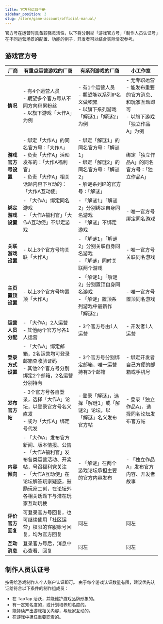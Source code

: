 ```yaml
---
title: 官方号运营手册
sidebar_position: 3
slug: /store/game-account/official-manual/
---
```


<head>
  <meta name="robots" content="noindex" />
</head>


官方号在运营时具备较强灵活性，以下将分别举「游戏官方号」「制作人员认证号」在不同运营场景的配置、功能的例子，开发者可以结合实际情况参考。

## 游戏官方号
|     厂商    | 有重点运营游戏的厂商 | 有系列游戏的厂商 | 小工作室 |
|----------|-----------------------|-------------------|----------|
| **情况** | - 有4个运营人员<br/> - 期望多个官方号从不同方向积累粉丝<br/> - 以旗下游戏「大作A」为例| - 有1个运营人员<br/> - 期望能以系列IP名义做积累<br/> - 以旗下系列游戏「解谜1」「解谜2」为例| - 无专职运营<br/> - 能发布重要的官方消息、和玩家互动即可<br/> - 以旗下游戏「独立作品A」为例|
| **游戏官方号设置** | - 绑定「大作A」的同名官方号：「大作A」<br/> - 负责「大作A」活动发布的：「大作A福利官」<br/> - 负责「大作A」相关话题内容下互动的：「大作A互动使」 | - 绑定「解谜1」的同名官方号：「解谜1」<br/> - 绑定「解谜2」的同名官方号：「解谜2」<br/> - 解谜系列IP的官方号：「解谜」 | 绑定「独立作品A」的同名官方号：「独立作品A」 |
|**绑定游戏设置** | - 「大作A」绑定同名游戏<br/> - 「大作A福利官」「大作A互动使」不绑定游戏 | - 「解谜1」「解谜2」分别绑定自身同名游戏<br/> - 「解谜」不绑定游戏 | - 唯一官方号绑定同名游戏 |
|**关联游戏设置** | - 以上3个官方号均关联「大作A」 | - 「解谜1」「解谜2」分别关联自身同名游戏<br/> - 「解谜」同时关联两个游戏 | - 唯一官方号关联同名游戏 |
|**主页置顶设置** | - 以上3个官方号均置顶「大作A」 | - 「解谜1」「解谜2」分别置顶自身同名游戏<br/> - 「解谜」置顶系列游戏中最新作「解谜2」 | - 唯一官方号置顶同名游戏 |
|**运营人员分配** | - 「大作A」2人运营<br/> - 其他两个官方号各1人运营 | - 3个官方号由1人运营 | - 开发者1人运营 |
|**登录方式设置** | - 「大作A」绑定邮箱，2名运营均可登录邮箱查收验证码<br/> - 其他2个官方号分别绑定2个邮箱，2名运营分别持有 | - 3个官方号分别绑定邮箱，唯一运营持有3个邮箱 | - 绑定开发者自己方便的邮箱或手机号 |
|**发布官方帖** | - 3个官方号各自登录，选择「大作A」论坛，以登录官方号名义直发<br/> - 或为「大作A」绑定号代发 | - 登录「解谜」，选择「解谜1」或「解谜2」论坛，以 「解谜」名义发布官方帖 | - 登录「独立作品A」，选择同名论坛发布官方帖 |
|**内容倾向** | - 「大作A」发布官方新闻、版本情报、公告<br/> - 「大作A福利官」发布各类运营活动、开奖帖，号召福利党关注<br/> - 「大作A互动使」在论坛解答玩家疑惑，鼓励玩家二创，在论坛外各相关话题下与潜在玩家互动玩梗 | - 「解谜」在两个游戏论坛承担主要的官方内容发布 | - 「独立作品A」发布官方内容、开发者故事 |
|**评价官方回复** | 可登录官方号回复，也可继续使用「社区运营」权限的客服账号回复，均为官方回复 | 同左 | 同左 |
|**互动消息** | 登录官方号后，消息中心查看、回复 | 同左 | 同左 |

## 制作人员认证号
按需给游戏制作人个人账户认证即可。
由于每个游戏认证数量有限，建议优先认证给符合以下条件的制作组成员：
- 在 TapTap 活跃，并能维护游戏品牌形象的。
- 有一定知名度的，或计划培养知名度的。
- 能持续产出游戏相关内容，与玩家互动的。
- 在游戏中担任重要职责的。
